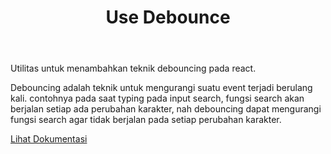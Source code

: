 
<Header>

# Use Debounce

</Header>

Utilitas untuk menambahkan teknik debouncing pada react.

Debouncing adalah teknik untuk mengurangi suatu event terjadi berulang kali. contohnya pada saat typing pada input search, fungsi search akan berjalan setiap ada perubahan karakter, nah debouncing dapat mengurangi fungsi search agar tidak berjalan pada setiap perubahan karakter.

[Lihat Dokumentasi](https://www.npmjs.com/package/use-debounce)
